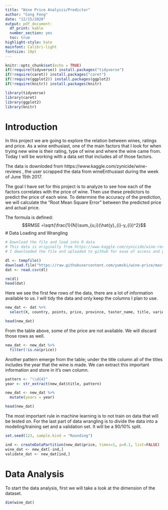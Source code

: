 ```yaml
---
title: "Wine Price Analysis/Predictor"
author: "Cong Feng"
date: "12/15/2020"
output: pdf_document:
  df_print: kable
  number_section: yes
  toc: true
highlight-style: kate
mainfont: Calibri-light
fontsize: 10pt
---
```


```r
knitr::opts_chunk$set(echo = TRUE)
if(!require(tidyverse)) install.packages("tidyverse")
if(!require(caret)) install.packages("caret")
if(!require(ggplot2)) install.packages(ggplot2)
if(!require(knitr)) install.packages(knitr)

library(tidyverse)
library(caret)
library(ggplot2)
library(knitr)
```
# Introduction

In this project we are going to explore the relation between wines, ratings and price. As a wine enthusiast, one of the main factors that I look for when trying new wine is their rating, type of wine and where the wine came from. Today I will be working with a data set that includes all of those factors. 

The data is downloded from https://www.kaggle.com/zynicide/wine-reviews , the user scrapped the data from wineEnthusiast during the week of June 15th 2017. 

The goal I have set for this project is to analyze to see how each of the factors correlates with the price of wine. Then use these predictors to predict the price of each wine. To determine the accuracy of the prediction, we will calculate the "Root Mean Square Error" between the predicted price and actual price.

The formula is defined:
$$RMSE =\sqrt{\frac{1}{N}\sum_{u,i}(\hat{y}_{i}-y_{i})^2}$$
# Data Loading and Wrangling

```r
# Download the file and load into R data
# This data is originally from https://www.kaggle.com/zynicide/wine-reviews
# I downloaded the file and uploaded to github for ease of access and you don't need to have a Kaggle account to download the dataset.

dl <- tempfile()
download.file("https://raw.githubusercontent.com/yumski/wine-price/master/winemag-data-130k-v2.csv", dl)
dat <- read.csv(dl)

rm(dl)
head(dat)
```
Here we see the first few rows of the data, there are a lot of information available to us. I will tidy the data and only keep the columns I plan to use.
```r
new_dat <- dat %>%
  select(X, country, points, price, province, taster_name, title, variety, winery)

head(new_dat)
```
From the table above, some of the price are not available. We will discard those rows as well.
```r
new_dat <- new_dat %>%
  filter(!is.na(price))

```
Another pattern emerge from the table; under the title column all of the titles includes the year that the wine is made. We can extract this important information and store in it's own column.
```r
pattern <- "\\d{4}"
year <- str_extract(new_dat$title, pattern)

new_dat <- new_dat %>%
  mutate(years = year)

head(new_dat)
```
The most important rule in machine learning is to not train on data that will be tested on. For the last part of data wrangling is to divide the data into a modeling/training set and a validation set. It will be a 90/10% split.
```r
set.seed(123, sample.kind = "Rounding")

ind <- createDataPartition(new_dat$price, times=1, p=0.1, list=FALSE)
wine_dat <- new_dat[-ind,]
validate_dat <- new_dat[ind,]
```

# Data Analysis

To start the data analysis, first we will take a look at the dimension of the dataset.
```r
dim(wine_dat)
```

